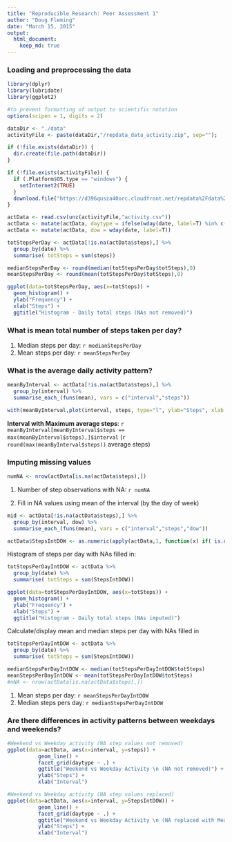 ---
title: "Reproducible Research: Peer Assessment 1"
author: "Doug Fleming"
date: "March 15, 2015"
output: 
  html_document:
    keep_md: true
---


### Loading and preprocessing the data
```{r warning=FALSE, message=FALSE}
library(dplyr)
library(lubridate)
library(ggplot2)

#to prevent formatting of output to scientific notation
options(scipen = 1, digits = 2)

dataDir <- "./data"
activityFile <- paste(dataDir,"/repdata_data_activity.zip", sep="");

if (!file.exists(dataDir)) {
  dir.create(file.path(dataDir))
}

if (!file.exists(activityFile)) {
  if (.Platform$OS.type == "windows") {
    setInternet2(TRUE)
  }
  download.file("https://d396qusza40orc.cloudfront.net/repdata%2Fdata%2Factivity.zip", activityFile)
}

actData <- read.csv(unz(activityFile,"activity.csv"))
actData <- mutate(actData, daytype = ifelse(wday(date, label=T) %in% c("Sat","Sun"),'Weekend','Weekday'))
actData <- mutate(actData, dow = wday(date, label=T))

totStepsPerDay <- actData[!is.na(actData$steps),] %>%
  group_by(date) %>% 
  summarise( totSteps = sum(steps))

medianStepsPerDay <- round(median(totStepsPerDay$totSteps),0)
meanStepsPerDay <- round(mean(totStepsPerDay$totSteps),0)

ggplot(data=totStepsPerDay, aes(x=totSteps)) + 
  geom_histogram() +
  ylab("Frequency") +
  xlab("Steps") +
  ggtitle("Histogram - Daily total steps (NAs not removed)")

```

### What is mean total number of steps taken per day?

1. Median steps per day: `r medianStepsPerDay`  
2. Mean steps per day: `r meanStepsPerDay`

### What is the average daily activity pattern?

```{r}
meanByInterval <- actData[!is.na(actData$steps),] %>%
  group_by(interval) %>%
  summarise_each_(funs(mean), vars = c("interval","steps"))

with(meanByInterval,plot(interval, steps, type="l", ylab="Steps", xlab = "Interval"))

```

**Interval with Maximum average steps**: `r meanByInterval[meanByInterval$steps == max(meanByInterval$steps),]$interval` (`r round(max(meanByInterval$steps))` average steps)

### Imputing missing values
```{r}
numNA <- nrow(actData[is.na(actData$steps),])
```

1. Number of step observations with NA: `r numNA`

2. Fill in NA values using mean of the interval (by the day of week)

```{r}

mid <- actData[!is.na(actData$steps),] %>%
  group_by(interval, dow) %>%
  summarise_each_(funs(mean), vars = c("interval","steps","dow"))

actData$StepsIntDOW <- as.numeric(apply(actData,1, function(x) if( is.na(x[1])) round(mid[mid$interval == as.numeric(x[3]) & mid$dow ==  x[5],]$steps,0) else x[1][[1]][[1]]))

```

Histogram of steps per day with NAs filled in:

```{r}
totStepsPerDayIntDOW <- actData %>%
  group_by(date) %>% 
  summarise( totSteps = sum(StepsIntDOW))

ggplot(data=totStepsPerDayIntDOW, aes(x=totSteps)) + 
  geom_histogram() +
  ylab("Frequency") +
  xlab("Steps") +
  ggtitle("Histogram - Daily total steps (NAs imputed)")

```

Calculate/display mean and median steps per day with NAs filled in

```{r}
totStepsPerDayIntDOW <- actData %>%
  group_by(date) %>% 
  summarise( totSteps = sum(StepsIntDOW))

medianStepsPerDayIntDOW <- median(totStepsPerDayIntDOW$totSteps)
meanStepsPerDayIntDOW <- mean(totStepsPerDayIntDOW$totSteps)
#nNA <- nrow(actData[is.na(actData$steps),])
```
1. Mean steps per day: `r meanStepsPerDayIntDOW`
2. Median steps pers day: `r medianStepsPerDayIntDOW`

### Are there differences in activity patterns between weekdays and weekends?

```{r warning=FALSE}

#Weekend vs Weekday activity (NA step values not removed)
ggplot(data=actData, aes(x=interval, y=steps)) + 
          geom_line() + 
          facet_grid(daytype ~ .) +
          ggtitle("Weekend vs Weekday Activity \n (NA not removed)") + 
          ylab("Steps") + 
          xlab("Interval")

#Weekend vs Weekday activity (NA step values replaced)
ggplot(data=actData, aes(x=interval, y=StepsIntDOW)) + 
          geom_line() + 
          facet_grid(daytype ~ .) +
          ggtitle("Weekend vs Weekday Activity \n (NA replaced with Mean of steps by Interval, Day of Week)") + 
          ylab("Steps") + 
          xlab("Interval")

```